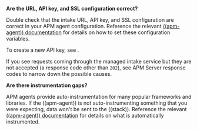 
**Are the URL, API key, and SSL configuration correct?**

Double check that the intake URL, API key, and SSL configuration are correct in your APM agent configuration.
Reference the relevant [((apm-agent)) documentation](((apm-agents-ref))/index.html) for details on how to set these configuration variables.

To create a new API key, see <DocLink id="serverlessObservabilityApmSecureCommunicationWithApmAgents" text="Create a new API key" />.

If you see requests coming through the managed intake service but they are not accepted (a response code other than `202`),
see <DocLink id="serverlessObservabilityApmTroubleshooting" section="common-repsonse-codes">APM Server response codes</DocLink> to narrow down the possible causes.

**Are there instrumentation gaps?**

APM agents provide auto-instrumentation for many popular frameworks and libraries.
If the ((apm-agent)) is not auto-instrumenting something that you were expecting, data won't be sent to the ((stack)).
Reference the relevant [((apm-agent)) documentation](((apm-agents-ref))/index.html) for details on what is automatically instrumented.